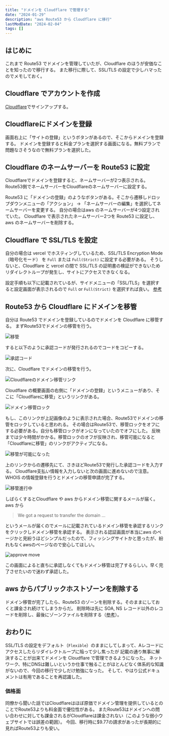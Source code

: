 ```yaml
---
title: "ドメインを Cloudflare で管理する"
date: "2024-01-29"
description: "aws Route53 から Cloudflare に移行"
lastModDate: "2024-02-04"
tags: []
---
```


## はじめに

これまで Route53 でドメインを管理していたが、Cloudflare のほうが安価なことを知ったので移行する。
また移行に際して、SSL/TLS の設定で少しハマったのでメモしておく。

## Cloudflare でアカウントを作成

[Cloudflare](https://www.cloudflare.com/ja-jp/)でサインアップする。

## Cloudflareにドメインを登録

画面右上に「サイトの登録」というボタンがあるので、そこからドメインを登録する。
ドメインを登録すると料金プランを選択する画面になる。無料プランで問題なさそうなので無料プランを選択した。

## Cloudflare のネームサーバーを Route53 に設定

Cloudflareでドメインを登録すると、ネームサーバーが2つ表示される。
Route53側でネームサーバーをCloudflareのネームサーバーに設定する。

Route53 に「ドメインの登録」のようなボタンがある。そこから遷移しドロップダウンメニューの「アクション」 → 「ネームサーバーの編集」を選択してネームサーバーを変更する。
自分の場合はaws のネームサーバーが4つ設定されていた。
Cloudflare で表示されたネームサーバー2つを Route53 に設定し、aws のネームサーバーを削除する。

## Cloudflare で SSL/TLS を設定

自分の場合は vercel でホスティングしているため、SSL/TLS Encryption Mode（暗号化モード） を `Full` または `Full(Strict)` に設定する必要がある。
そうしないと、Cloudflare と vercel の間で SSL/TLS の証明書の検証ができないためリダイレクトループが発生し、サイトにアクセスできなくなる。

設定手順も以下に記載されているが、サイドメニューの「SSL/TLS」を選択すると設定画面が表示されるので `Full` or `Full(Strict)` を選択すれば良い。
[参考](https://developers.cloudflare.com/ssl/origin-configuration/ssl-modes/)

## Route53 から Cloudflare にドメインを移管

自分は Route53 でドメインを登録しているのでドメインを Cloudflare に移管する。
まずRoute53でドメインの移管を行う。

![移管](https://i.imgur.com/cmEeJ8Rl.jpg)

すると以下のように承認コードが発行されるのでコードをコピーする。

![承認コード](https://i.imgur.com/S7l8JXEl.jpg)

次に、Cloudflare でドメインの移管を行う。

![Cloudflareのドメイン移管リンク](https://i.imgur.com/8JSKe2pl.jpg)

Cloudflare の概要画面の右側に「ドメインの登録」というメニューがあり、そこに「Cloudflareに移管」というリンクがある。

![ドメイン移管ロック](https://i.imgur.com/cYcYXCAl.jpg)

もし、このリンクが上記画像のように表示された場合、Route53でドメインの移管をロックしていると思われる。
その場合はRoute53で、移管ロックをオフにする必要がある。自分も移管ロックがオンになっていたのでオフにした。
反映までは少々時間がかかる。移管ロックのオフが反映され、移管可能になると「Cloudflareに移管」のリンクがアクティブになる。

![移管が可能になった](https://i.imgur.com/8JSKe2pl.jpg)

上のリンクからの遷移先にて、さきほどRoute53で発行した承認コードを入力する。
Cloudflare支払い情報を入力しないと次の画面に進めないので注意。
WHOIS の情報登録を行うとドメインの移管申請が完了する。

![移管進行中](https://i.imgur.com/VrmOBZ0l.jpg)

しばらくするとCloudflare や aws からドメイン移管に関するメールが届く。
aws から

> We got a request to transfer the domain ...

というメールが届くのでメールに記載されているドメイン移管を承認するリンクをクリックしドメイン移管を承認する。
表示される認証画面が本当にaws のページかと見紛うほどシンプルだったので、フィッシングサイトかと思ったが、紛れもなくawsのページなので安心してほしい。

![approve move](https://i.imgur.com/aumQ9LIl.png)

この画面によると直ちに承認しなくてもドメイン移管は完了するらしい。早く完了させたいので迷わず承認した。

## aws からパブリックホストゾーンを削除する

ドメイン移管が完了したら、Route53 のゾーンを削除する。そのままにしておくと課金され続けてしまうからだ。
削除時は先に SOA, NS レコード以外のレコードを削除し、最後にゾーンファイルを削除する（[参考](https://docs.aws.amazon.com/ja_jp/Route53/latest/DeveloperGuide/DeleteHostedZone.html)）。


## おわりに

SSL/TLS の設定をデフォルト（`Flexible`）のままにしてしまって、Aレコードにアクセスしたらリダイレクトループに陥って少し焦ったが
記載の通り無事に解決することが出来てドメインを Cloudflare で管理できるようになった。
ネットワーク、特にDNSは難しいというか仕事で触ることがほとんどなく体系的な知識がないので、今回の移行で少しだけ勉強になった。
そして、やはり公式ドキュメントは有用であることを再認識した。

### 価格面

同僚から聞いた話ではCloudflareはほぼ原価でドメイン管理を提供しているとのことでRoute53よりも料金面で優位性がある。
またRoute53はドメインへの問い合わせに対しても課金されるがCloudflareは課金されない（このような弱小ウェブサイトでは誤差の範囲）。
今回、移行時に$9.77の請求があったが長期的に見ればRoute53よりも安い。